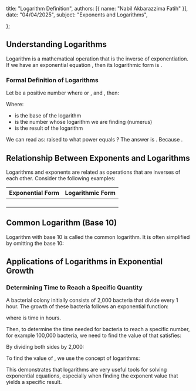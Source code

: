   title: "Logarithm Definition",
  authors: [{ name: "Nabil Akbarazzima Fatih" }],
  date: "04/04/2025",
  subject: "Exponents and Logarithms",

};

## Understanding Logarithms

Logarithm is a mathematical operation that is the inverse of exponentiation. If we have an exponential equation <InlineMath math="b = a^c" />, then its logarithmic form is <InlineMath math="^a\log b = c" />.

### Formal Definition of Logarithms

Let <InlineMath math="a" /> be a positive number where <InlineMath math="0 < a < 1" /> or <InlineMath math="a > 1" />, and <InlineMath math="b > 0" />, then:

<BlockMath math="^a\log b = c \text{ if and only if } b = a^c" />

Where:

- <InlineMath math="a" /> is the base of the logarithm
- <InlineMath math="b" /> is the number whose logarithm we are finding (numerus)
- <InlineMath math="c" /> is the result of the logarithm

We can read <InlineMath math="^a\log b = c" /> as: <InlineMath math="a" /> raised to what power equals <InlineMath math="b" />? The answer is <InlineMath math="c" />. Because <InlineMath math="a^c = b" />.

## Relationship Between Exponents and Logarithms

Logarithms and exponents are related as operations that are inverses of each other. Consider the following examples:

| Exponential Form                            | Logarithmic Form                               |
| ------------------------------------------- | ---------------------------------------------- |
| <InlineMath math="2^5 = 32" />              | <InlineMath math="^2\log 32 = 5" />            |
| <InlineMath math="3^2 = 9" />               | <InlineMath math="^3\log 9 = 2" />             |
| <InlineMath math="5^{-2} = \frac{1}{25}" /> | <InlineMath math="^5\log \frac{1}{25} = -2" /> |
| <InlineMath math="7^0 = 1" />               | <InlineMath math="^7\log 1 = 0" />             |

## Common Logarithm (Base 10)

Logarithm with base 10 is called the common logarithm. It is often simplified by omitting the base 10:

<BlockMath math="^{10}\log a = \log a" />

## Applications of Logarithms in Exponential Growth

### Determining Time to Reach a Specific Quantity

A bacterial colony initially consists of 2,000 bacteria that divide every 1 hour. The growth of these bacteria follows an exponential function:

<BlockMath math="f(x) = 2,000(2^x)" />

where <InlineMath math="x" /> is time in hours.

Then, to determine the time needed for bacteria to reach a specific number, for example 100,000 bacteria, we need to find the value of <InlineMath math="x" /> that satisfies:

<BlockMath math="100,000 = 2,000(2^x)" />

By dividing both sides by 2,000:

<BlockMath math="50 = 2^x" />

To find the value of <InlineMath math="x" />, we use the concept of logarithms:

<BlockMath math="x = \log_2 50" />

This demonstrates that logarithms are very useful tools for solving exponential equations, especially when finding the exponent value that yields a specific result.

